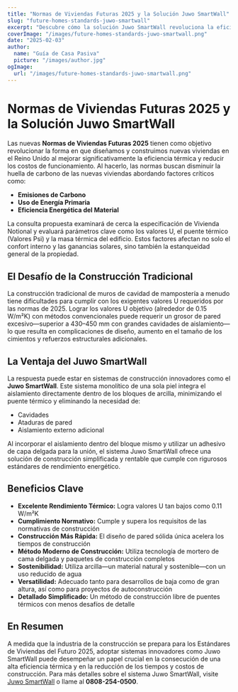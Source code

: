 ```yaml
---
title: "Normas de Viviendas Futuras 2025 y la Solución Juwo SmartWall"
slug: "future-homes-standards-juwo-smartwall"
excerpt: "Descubre cómo la solución Juwo SmartWall revoluciona la eficiencia térmica y los estándares de construcción para las viviendas del futuro."
coverImage: "/images/future-homes-standards-juwo-smartwall.png"
date: "2025-02-03"
author:
  name: "Guía de Casa Pasiva"
  picture: "/images/author.jpg"
ogImage:
  url: "/images/future-homes-standards-juwo-smartwall.png"
---
```


# Normas de Viviendas Futuras 2025 y la Solución Juwo SmartWall

Las nuevas **Normas de Viviendas Futuras 2025** tienen como objetivo revolucionar la forma en que diseñamos y construimos nuevas viviendas en el Reino Unido al mejorar significativamente la eficiencia térmica y reducir los costos de funcionamiento. Al hacerlo, las normas buscan disminuir la huella de carbono de las nuevas viviendas abordando factores críticos como:

- **Emisiones de Carbono**
- **Uso de Energía Primaria**
- **Eficiencia Energética del Material**

La consulta propuesta examinará de cerca la especificación de Vivienda Notional y evaluará parámetros clave como los valores U, el puente térmico (Valores Psi) y la masa térmica del edificio. Estos factores afectan no solo el confort interno y las ganancias solares, sino también la estanqueidad general de la propiedad.

## El Desafío de la Construcción Tradicional

La construcción tradicional de muros de cavidad de mampostería a menudo tiene dificultades para cumplir con los exigentes valores U requeridos por las normas de 2025. Lograr los valores U objetivo (alrededor de 0.15 W/m²K) con métodos convencionales puede requerir un grosor de pared excesivo—superior a 430–450 mm con grandes cavidades de aislamiento—lo que resulta en complicaciones de diseño, aumento en el tamaño de los cimientos y refuerzos estructurales adicionales.

## La Ventaja del Juwo SmartWall

La respuesta puede estar en sistemas de construcción innovadores como el **Juwo SmartWall**. Este sistema monolítico de una sola piel integra el aislamiento directamente dentro de los bloques de arcilla, minimizando el puente térmico y eliminando la necesidad de:

- Cavidades
- Ataduras de pared
- Aislamiento externo adicional

Al incorporar el aislamiento dentro del bloque mismo y utilizar un adhesivo de capa delgada para la unión, el sistema Juwo SmartWall ofrece una solución de construcción simplificada y rentable que cumple con rigurosos estándares de rendimiento energético.

## Beneficios Clave

- **Excelente Rendimiento Térmico:** Logra valores U tan bajos como 0.11 W/m²K
- **Cumplimiento Normativo:** Cumple y supera los requisitos de las normativas de construcción
- **Construcción Más Rápida:** El diseño de pared sólida única acelera los tiempos de construcción
- **Método Moderno de Construcción:** Utiliza tecnología de mortero de cama delgada y paquetes de construcción completos
- **Sostenibilidad:** Utiliza arcilla—un material natural y sostenible—con un uso reducido de agua
- **Versatilidad:** Adecuado tanto para desarrollos de baja como de gran altura, así como para proyectos de autoconstrucción
- **Detallado Simplificado:** Un método de construcción libre de puentes térmicos con menos desafíos de detalle

## En Resumen

A medida que la industria de la construcción se prepara para los Estándares de Viviendas del Futuro 2025, adoptar sistemas innovadores como Juwo SmartWall puede desempeñar un papel crucial en la consecución de una alta eficiencia térmica y en la reducción de los tiempos y costos de construcción. Para más detalles sobre el sistema Juwo SmartWall, visite [Juwo SmartWall](http://www.Juwo-SmartWall.co.uk) o llame al **0808-254-0500**.